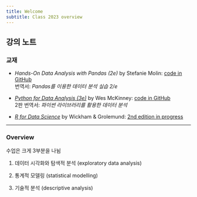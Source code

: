 ```yaml
---
title: Welcome
subtitle: Class 2023 overview
---
```


## 강의 노트

### 교재

- *Hands-On Data Analysis with Pandas (2e)* by Stefanie Molin: 
    [code in GitHub](https://github.com/stefmolin/Hands-On-Data-Analysis-with-Pandas-2nd-edition)  
    번역서: *Pandas를 이용한 데이터 분석 실습 2/e*  
- [*Python for Data Analysis (3e)*](https://wesmckinney.com/book/) by Wes McKinney: 
    [code in GitHub](https://github.com/wesm/pydata-book/tree/3rd-edition)  
    2판 번역서: *파이썬 라이브러리를 활용한 데이터 분석* 

- [*R for Data Science*](https://r4ds.had.co.nz/index.html) by Wickham & Grolemund: 
    [2nd edition in progress](https://r4ds.hadley.nz/ )

___
### Overview

수업은 크게 3부분을 나뉨

1. 데이터 시각화와 탐색적 분석 (exploratory data analysis)

2. 통계적 모델링 (statistical modelling)

3. 기술적 분석 (descriptive analysis)